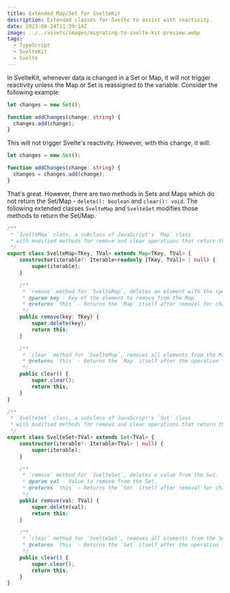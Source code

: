 ```yaml
---
title: Extended Map/Set for SvelteKit
description: Extended classes for Svelte to assist with reactivity.
date: 2023-08-24T11:39:14Z
image: ../../assets/images/migrating-to-svelte-kit-preview.webp
tags:
  - TypeScript
  - SvelteKit
  - Svelte
---
```


In SvelteKit, whenever data is changed in a Set or Map, it will not trigger reactivity unless the Map or Set is reassigned to the variable. Consider the following example:

```typescript
let changes = new Set();

function addChanges(change: string) {
  changes.add(change);
}
```

This will not trigger Svelte's reactivity. However, with this change, it will:

```typescript
let changes = new Set();

function addChanges(change: string) {
  changes = changes.add(change);
}
```

That's great. However, there are two methods in Sets and Maps which do not return the Set/Map - `delete(): boolean` and `clear(): void`. The following extended classes `SvelteMap` and `SvelteSet` modifies those methods to return the Set/Map.

```typescript
/**
 * `SvelteMap` class, a subclass of JavaScript's `Map` class
 * with modified methods for remove and clear operations that return the `Map` itself for chain invocations.
 */
export class SvelteMap<TKey, TVal> extends Map<TKey, TVal> {
	constructor(iterable?: Iterable<readonly [TKey, TVal]> | null) {
		super(iterable);
	}

	/**
	 * `remove` method for `SvelteMap`, deletes an element with the specified key from the Map.
	 * @param key - Key of the element to remove from the Map.
	 * @returns `this` - Returns the `Map` itself after removal for chain invocations.
	 */
	public remove(key: TKey) {
		super.delete(key);
		return this;
	}

	/**
	 * `clear` method for `SvelteMap`, removes all elements from the Map.
	 * @returns `this` - Returns the `Map` itself after the operation for chain invocations.
	 */
	public clear() {
		super.clear();
		return this;
	}
}

/**
 * `SvelteSet` class, a subclass of JavaScript's `Set` class
 * with modified methods for remove and clear operations that return the `Set` itself for chain invocations.
 */
export class SvelteSet<TVal> extends Set<TVal> {
	constructor(iterable?: Iterable<TVal> | null) {
		super(iterable);
	}

	/**
	 * `remove` method for `SvelteSet`, deletes a value from the Set.
	 * @param val - Value to remove from the Set.
	 * @returns `this` - Returns the `Set` itself after removal for chain invocations.
	 */
	public remove(val: TVal) {
		super.delete(val);
		return this;
	}

	/**
	 * `clear` method for `SvelteSet`, removes all elements from the Set.
	 * @returns `this` - Returns the `Set` itself after the operation for chain invocations.
	 */
	public clear() {
		super.clear();
		return this;
	}
}
```